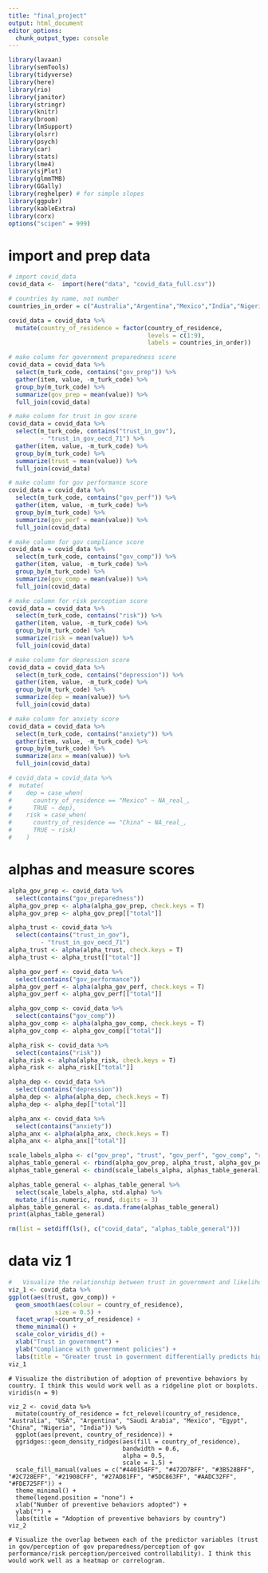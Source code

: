 ```yaml
---
title: "final_project"
output: html_document
editor_options: 
  chunk_output_type: console
---
```


```r
library(lavaan)
library(semTools)
library(tidyverse)
library(here)
library(rio)
library(janitor)
library(stringr)
library(knitr)
library(broom)
library(lmSupport)
library(olsrr)
library(psych)
library(car)
library(stats)
library(lme4)
library(sjPlot)
library(glmmTMB)
library(GGally)
library(reghelper) # for simple slopes
library(ggpubr)
library(kableExtra)
library(corx)
options("scipen" = 999)
```

# import and prep data
```r
# import covid_data
covid_data <-  import(here("data", "covid_data_full.csv"))
```

```r
# countries by name, not number
countries_in_order = c("Australia","Argentina","Mexico","India","Nigeria","Egypt","China","Saudi Arabia","USA")

covid_data = covid_data %>%
  mutate(country_of_residence = factor(country_of_residence, 
                                       levels = c(1:9),
                                       labels = countries_in_order))
```

```r
# make column for government preparedness score
covid_data = covid_data %>%
  select(m_turk_code, contains("gov_prep")) %>%
  gather(item, value, -m_turk_code) %>%
  group_by(m_turk_code) %>%
  summarize(gov_prep = mean(value)) %>%
  full_join(covid_data)

# make column for trust in gov score
covid_data = covid_data %>%
  select(m_turk_code, contains("trust_in_gov"),
         - "trust_in_gov_oecd_71") %>%
  gather(item, value, -m_turk_code) %>%
  group_by(m_turk_code) %>%
  summarize(trust = mean(value)) %>%
  full_join(covid_data)

# make column for gov performance score
covid_data = covid_data %>%
  select(m_turk_code, contains("gov_perf")) %>%
  gather(item, value, -m_turk_code) %>%
  group_by(m_turk_code) %>%
  summarize(gov_perf = mean(value)) %>%
  full_join(covid_data)

# make column for gov compliance score
covid_data = covid_data %>%
  select(m_turk_code, contains("gov_comp")) %>%
  gather(item, value, -m_turk_code) %>%
  group_by(m_turk_code) %>%
  summarize(gov_comp = mean(value)) %>%
  full_join(covid_data)

# make column for risk perception score
covid_data = covid_data %>%
  select(m_turk_code, contains("risk")) %>%
  gather(item, value, -m_turk_code) %>%
  group_by(m_turk_code) %>%
  summarize(risk = mean(value)) %>%
  full_join(covid_data)

# make column for depression score
covid_data = covid_data %>%
  select(m_turk_code, contains("depression")) %>%
  gather(item, value, -m_turk_code) %>%
  group_by(m_turk_code) %>%
  summarize(dep = mean(value)) %>%
  full_join(covid_data)

# make column for anxiety score
covid_data = covid_data %>%
  select(m_turk_code, contains("anxiety")) %>%
  gather(item, value, -m_turk_code) %>%
  group_by(m_turk_code) %>%
  summarize(anx = mean(value)) %>%
  full_join(covid_data)

# covid_data = covid_data %>%
#  mutate(
#    dep = case_when(
#      country_of_residence == "Mexico" ~ NA_real_,
#      TRUE ~ dep), 
#    risk = case_when(
#      country_of_residence == "China" ~ NA_real_,
#      TRUE ~ risk)
#    )

```

# alphas and measure scores
```r

alpha_gov_prep <- covid_data %>% 
  select(contains("gov_preparedness"))
alpha_gov_prep <- alpha(alpha_gov_prep, check.keys = T)
alpha_gov_prep <- alpha_gov_prep[["total"]]

alpha_trust <- covid_data %>% 
  select(contains("trust_in_gov"),
         - "trust_in_gov_oecd_71")
alpha_trust <- alpha(alpha_trust, check.keys = T)
alpha_trust <- alpha_trust[["total"]]

alpha_gov_perf <- covid_data %>% 
  select(contains("gov_performance"))
alpha_gov_perf <- alpha(alpha_gov_perf, check.keys = T)
alpha_gov_perf <- alpha_gov_perf[["total"]]

alpha_gov_comp <- covid_data %>% 
  select(contains("gov_comp"))
alpha_gov_comp <- alpha(alpha_gov_comp, check.keys = T)
alpha_gov_comp <- alpha_gov_comp[["total"]]

alpha_risk <- covid_data %>% 
  select(contains("risk"))
alpha_risk <- alpha(alpha_risk, check.keys = T)
alpha_risk <- alpha_risk[["total"]]

alpha_dep <- covid_data %>% 
  select(contains("depression"))
alpha_dep <- alpha(alpha_dep, check.keys = T)
alpha_dep <- alpha_dep[["total"]]

alpha_anx <- covid_data %>% 
  select(contains("anxiety"))
alpha_anx <- alpha(alpha_anx, check.keys = T)
alpha_anx <- alpha_anx[["total"]]

scale_labels_alpha <- c("gov_prep", "trust", "gov_perf", "gov_comp", "risk", "dep", "anx")
alphas_table_general <- rbind(alpha_gov_prep, alpha_trust, alpha_gov_perf, alpha_gov_comp, alpha_risk, alpha_dep, alpha_anx)
alphas_table_general <- cbind(scale_labels_alpha, alphas_table_general)

alphas_table_general <- alphas_table_general %>% 
  select(scale_labels_alpha, std.alpha) %>% 
  mutate_if(is.numeric, round, digits = 3)
alphas_table_general <- as.data.frame(alphas_table_general)
print(alphas_table_general)

rm(list = setdiff(ls(), c("covid_data", "alphas_table_general")))
```

# data viz 1

```r
#	Visualize the relationship between trust in government and likelihood of compliance with government policies, introducing country as a third variable. I think this would work well as a line plot or scatterplot, with different countries in different colors.
viz_1 <- covid_data %>% 
ggplot(aes(trust, gov_comp)) +
  geom_smooth(aes(colour = country_of_residence),
             size = 0.5) +
  facet_wrap(~country_of_residence) +
  theme_minimal() +
  scale_color_viridis_d() +
  xlab("Trust in government") +
  ylab("Compliance with government policies") +
  labs(title = "Greater trust in government differentially predicts higher compliance")
viz_1
```

```dataviz_2
# Visualize the distribution of adoption of preventive behaviors by country. I think this would work well as a ridgeline plot or boxplots. 
viridis(n = 9)

viz_2 <- covid_data %>% 
  mutate(country_of_residence = fct_relevel(country_of_residence,  "Australia", "USA", "Argentina", "Saudi Arabia", "Mexico", "Egypt", "China", "Nigeria", "India")) %>%
  ggplot(aes(prevent, country_of_residence)) +
  ggridges::geom_density_ridges(aes(fill = country_of_residence),
                                bandwidth = 0.6,
                                alpha = 0.5,
                                scale = 1.5) +
  scale_fill_manual(values = c("#440154FF", "#472D7BFF", "#3B528BFF", "#2C728EFF", "#21908CFF", "#27AD81FF", "#5DC863FF", "#AADC32FF", "#FDE725FF")) +
  theme_minimal() +
  theme(legend.position = "none") +
  xlab("Number of preventive behaviors adopted") +
  ylab("") +
  labs(title = "Adoption of preventive behaviors by country")
viz_2
```

```dataviz_3
# Visualize the overlap between each of the predictor variables (trust in gov/perception of gov preparedness/perception of gov performance/risk perception/perceived controllability). I think this would work well as a heatmap or correlogram.


```


